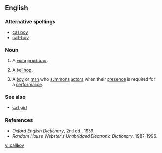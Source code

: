 ==English==

===Alternative spellings===
* [[call boy]]
* [[call-boy]]

===Noun===
{{en-noun}}

# {{euphemism}} A [[male]] [[prostitute]].
# {{dated}} A [[bellhop]].
# {{theater}} A [[boy]] or [[man]] who [[summon]]s [[actor]]s when their [[presence]] is required for a [[performance]].

===See also===
* [[call girl]]

===References===
*''Oxford English Dictionary'', 2nd ed., 1989.
*''Random House Webster's Unabridged Electronic Dictionary'', 1987-1996.

[[vi:callboy]]
